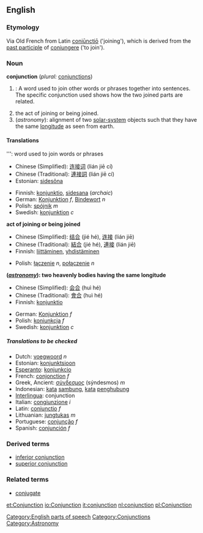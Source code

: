 ==English==
===Etymology===
Via Old French from Latin [[coniunctio|coniūnctiō]] ('joining'), which is derived from the [[past participle]] of [[coniungere]] ('to join').

===Noun===
'''conjunction''' (''plural:'' [[conjunctions]])

#{{grammar}}: A word used to join other words or phrases together into sentences. The specific conjunction used shows how the two joined parts are related.
# the act of joining or being joined.
#(''astronomy''): alignment of two [[solar system|solar-system]] objects such that they have the same [[longitude]] as seen from earth.

====Translations====
'''{{grammar}}: word used to join words or phrases
{{top}}
*Chinese (Simplified): [[连接]][[词]] (lián jiē cí)
*Chinese (Traditional): [[連接]][[詞]] (lián jiē cí)
*Estonian: [[sidesõna]]
{{mid}}
*Finnish: [[konjunktio]], [[sidesana]] (''archaic'')
*German: [[Konjunktion]] ''f'', [[Bindewort]] ''n''
*Polish: [[spójnik]] ''m''
*Swedish: [[konjunktion]] ''c''
{{bottom}}

'''act of joining or being joined'''
{{top}}
<!--languages from A to I go here-->
*Chinese (Simplified): [[结合]] (jié hé), [[连接]] (lián jiē)
*Chinese (Traditional): [[結合]] (jié hé), [[連接]] (lián jiē)
* Finnish: [[liittäminen]], [[yhdistäminen]]
{{mid}}
*Polish: [[łączenie]] ''n'', [[połączenie]] ''n''
<!--languages from J to Z go here-->
{{bottom}}

'''(''[[astronomy]]''): two heavenly bodies having the same longitude'''
{{top}}
*Chinese (Simplified): [[会合]] (huì hé)
*Chinese (Traditional): [[會合]] (huì hé)
*Finnish: [[konjunktio]]
{{mid}}
*German: [[Konjunktion]] ''f''
*Polish: [[koniunkcja]] ''f''
*Swedish: [[konjunktion]] ''c''
{{bottom}}

=====Translations to be checked=====
*Dutch: [[voegwoord]] ''n''
*Estonian: [[konjunktsioon]]
*[[Esperanto]]: [[konjunkcio]]
*French: [[conjonction]] ''f''
*Greek, Ancient: [[σύνδεσμος]] (sýndesmos) ''m''
*Indonesian: [[kata]] [[sambung]], [[kata]] [[hubung|penghubung]]
*[[Interlingua]]: conjunction
*Italian: [[congiunzione]] ''i''
*Latin: [[coniunctio]] ''f''
*Lithuanian: [[jungtukas]] ''m''
*Portuguese: [[conjunção]] ''f''
*Spanish: [[conjunción]] ''f''

{{Checktrans}}

===Derived terms===
*[[inferior conjunction]]
*[[superior conjunction]]

===Related terms===
*[[conjugate]]

[[Category:English parts of speech]]
[[Category:Conjunctions]]
[[Category:Astronomy]]

[[et:Conjunction]]
[[io:Conjunction]]
[[it:conjunction]]
[[nl:conjunction]]
[[pl:Conjunction]]